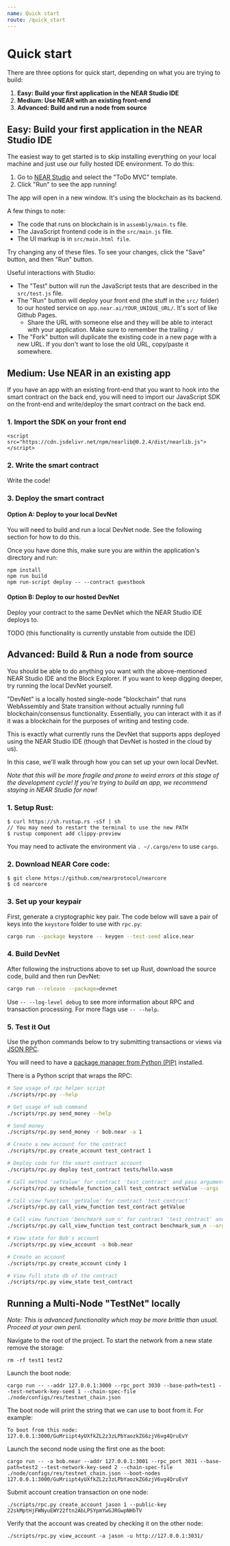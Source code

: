 ```yaml
---
name: Quick start
route: /quick_start
---
```


# Quick start

There are three options for quick start, depending on what you are trying to build:

  1. **Easy: Build your first application in the NEAR Studio IDE**
  2. **Medium: Use NEAR with an existing front-end**
  3. **Advanced: Build and run a node from source**


## Easy: Build your first application in the NEAR Studio IDE

The easiest way to get started is to skip installing everything on your local machine and just use our fully hosted IDE environment.  To do this:

  1. Go to [NEAR Studio](https://studio.nearprotocol.com) and select the "ToDo MVC" template.
  2. Click "Run" to see the app running!

The app will open in a new window. It's using the blockchain as its backend.

A few things to note:

  + The code that runs on blockchain is in `assembly/main.ts` file.
  + The JavaScript frontend code is in the `src/main.js` file.
  + The UI markup is in `src/main.html file`.

Try changing any of these files. To see your changes, click the "Save" button, and then "Run" button.

Useful interactions with Studio:

  + The "Test" button will run the JavaScript tests that are described in the `src/test.js` file.
  + The "Run" button will deploy your front end (the stuff in the `src/` folder) to our hosted service on `app.near.ai/YOUR_UNIQUE_URL/`.  It's sort of like Github Pages.
    + Share the URL with someone else and they will be able to interact with your application. Make sure to remember the trailing `/`
  + The "Fork" button will duplicate the existing code in a new page with a new URL. If you don't want to lose the old URL, copy/paste it somewhere.


## Medium: Use NEAR in an existing app

If you have an app with an existing front-end that you want to hook into the smart contract on the back end, you will need to import our JavaScript SDK on the front-end and write/deploy the smart contract on the back end.

### 1. Import the SDK on your front end

```
<script src="https://cdn.jsdelivr.net/npm/nearlib@0.2.4/dist/nearlib.js"></script>
```

### 2. Write the smart contract

Write the code!


### 3. Deploy the smart contract


#### Option A: Deploy to your local DevNet

You will need to build and run a local DevNet node. See the following section for how to do this.

Once you have done this, make sure you are within the application's directory and run:

```
npm install
npm run build
npm run-script deploy -- --contract guestbook
```

#### Option B: Deploy to our hosted DevNet

Deploy your contract to the same DevNet which the NEAR Studio IDE deploys to.

TODO (this functionality is currently unstable from outside the IDE)

<!--
## Try the block explorer / debugger

Once you have tested out the NEAR Studio IDE, check out the Block Explorer (aka Debugger).

Navigate to https://studio.nearprotocol.com/debugger/ in your browser to see information on specific blocks and transactions from those blocks.  This is a useful tool when you are trying to debug your contracts.

Another very useful tool is to open up your console's JavaScript console, where you will be able to print logs and errors.
-->


## Advanced: Build & Run a node from source

You should be able to do anything you want with the above-mentioned NEAR Studio IDE and the Block Explorer.  If you want to keep digging deeper, try running the local DevNet yourself.

"DevNet" is a locally hosted single-node "blockchain" that runs WebAssembly and State transition without actually running full blockchain/consensus functionality.  Essentially, you can interact with it as if it was a blockchain for the purposes of writing and testing code.

This is exactly what currently runs the DevNet that supports apps deployed using the NEAR Studio IDE (though that DevNet is hosted in the cloud by us).

In this case, we'll walk through how you can set up your own local DevNet.

*Note that this will be more fragile and prone to weird errors at this stage of the development cycle!  If you're trying to build an app, we recommend staying in NEAR Studio for now!*


### 1. Setup Rust:

    $ curl https://sh.rustup.rs -sSf | sh
    // You may need to restart the terminal to use the new PATH
    $ rustup component add clippy-preview

You may need to activate the environment via `. ~/.cargo/env` to use `cargo`.

### 2. Download NEAR Core code:

    $ git clone https://github.com/nearprotocol/nearcore
    $ cd nearcore


### 3. Set up your keypair

First, generate a cryptographic key pair.  The code below will save a pair of keys into the `keystore` folder to use with `rpc.py`:

```bash
cargo run --package keystore -- keygen --test-seed alice.near
```

### 4. Build DevNet

After following the instructions above to set up Rust, download the source code, build and then run DevNet:

```bash
cargo run --release --package=devnet
```

Use `-- --log-level debug` to see more information about RPC and transaction processing. For more flags use `-- --help`.

### 5. Test it Out

Use the python commands below to try submitting transactions or views via [JSON RPC](https://www.jsonrpc.org/specification).

You will need to have a [package manager from Python (PIP)](https://pip.pypa.io/en/stable/installing/) installed.


There is a Python script that wraps the RPC:

```bash
# See usage of rpc helper script
./scripts/rpc.py --help

# Get usage of sub command
./scripts/rpc.py send_money --help

# Send money
./scripts/rpc.py send_money -r bob.near -a 1

# Create a new account for the contract
./scripts/rpc.py create_account test_contract 1

# Deploy code for the smart contract account
./scripts/rpc.py deploy test_contract tests/hello.wasm

# Call method 'setValue' for contract 'test_contract' and pass arguments
./scripts/rpc.py schedule_function_call test_contract setValue --args '{"value":"testtest"}'

# Call view function 'getValue' for contract 'test_contract'
./scripts/rpc.py call_view_function test_contract getValue

# Call view function 'benchmark_sum_n' for contract 'test_contract' and pass n=500000
./scripts/rpc.py call_view_function test_contract benchmark_sum_n --args='{"n":500000}'

# View state for Bob's account
./scripts/rpc.py view_account -a bob.near

# Create an account
./scripts/rpc.py create_account cindy 1

# View full state db of the contract
./scripts/rpc.py view_state test_contract
```

## Running a Multi-Node "TestNet" locally

*Note: This is advanced functionality which may be more brittle than usual. Proceed at your own peril.*

Navigate to the root of the project. To start the network from a new state remove the storage:

    rm -rf test1 test2

Launch the boot node:

    cargo run -- --addr 127.0.0.1:3000 --rpc_port 3030 --base-path=test1 --test-network-key-seed 1 --chain-spec-file ./node/configs/res/testnet_chain.json

The boot node will print the string that we can use to boot from it. For example:

    To boot from this node: 127.0.0.1:3000/GuMriipt4yUXfkZL2z3zLPbYaozkZG6zjV6vg4QruEvY

Launch the second node using the first one as the boot:

    cargo run -- -a bob.near --addr 127.0.0.1:3001 --rpc_port 3031 --base-path=test2 --test-network-key-seed 2 --chain-spec-file ./node/configs/res/testnet_chain.json --boot-nodes 127.0.0.1:3000/GuMriipt4yUXfkZL2z3zLPbYaozkZG6zjV6vg4QruEvY

Submit account creation transaction on one node:

    ./scripts/rpc.py create_account jason 1 --public-key 22skMptHjFWNyuEWY22ftn2AbLPSYpmYwGJRGwpNHbTV

Verify that the account was created by checking it on the other node:

    ./scripts/rpc.py view_account -a jason -u http://127.0.0.1:3031/
